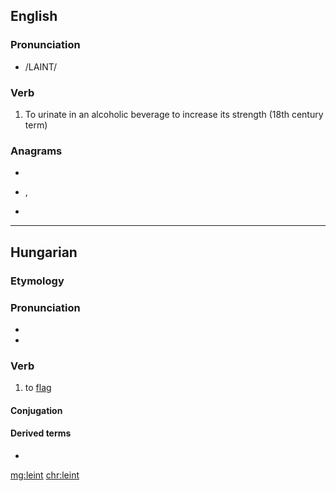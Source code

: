 ==English==

===Pronunciation===
* /LAINT/

===Verb===
{{en-verb}}

# To urinate in an alcoholic beverage to increase its strength (18th century term)

===Anagrams===
* {{l|en|inlet}}
* {{l|en|intel}}, {{l|en|Intel}}
* {{l|en|let in}}

----

==Hungarian==

===Etymology===
{{af|hu|le-|int|pos=verbs}}

===Pronunciation===
* {{hu-IPA}}
* {{hyphenation|le|int|lang=hu}}

===Verb===
{{hu-verb}}

# {{lb|hu|transitive}} to [[flag]] {{gloss|to [[signal]] to}}

====Conjugation====
{{hu-conj-ek|lei|n|t}}

====Derived terms====
* {{l|hu|leintés}}

[[mg:leint]]
[[chr:leint]]